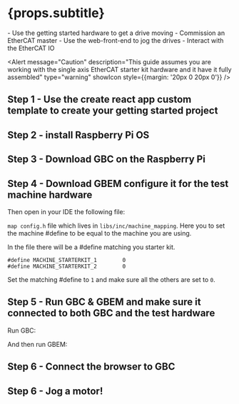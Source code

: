 

# {props.subtitle}
<Tldr>
    - Use the getting started hardware to get a drive moving
    - Commission an EtherCAT master
    - Use the web-front-end to jog the drives
    - Interact with the EtherCAT IO
</Tldr>

<Alert message="Caution" description="This guide assumes you are working with the single axis EtherCAT starter kit hardware and it have it fully assembled" type="warning" showIcon style={{margin: '20px 0 20px 0'}} />


## Step 1 - Use the create react app custom template to create your getting started project

<CraTemplate/>

## Step 2 - install Raspberry Pi OS

<InstallPi/>

## Step 3 - Download GBC on the Raspberry Pi

<InstallGBC/>

## Step 4 - Download GBEM configure it for the test machine hardware

<InstallGBEM/>

Then open in your IDE the following file:

`map config.h` file which lives in `libs/inc/machine_mapping`. Here you to set the machine #define to be equal to the machine you are using.

In the file there will be a #define matching you starter kit.

````shell
#define MACHINE_STARTERKIT_1        0
#define MACHINE_STARTERKIT_2        0
````

Set the matching #define to `1` and make sure all the others are set to `0`.

## Step 5 - Run GBC & GBEM and make sure it connected to both GBC and the test hardware

Run GBC:

<RunGbc/>

And then run GBEM:

<RunGbem/>

## Step 6 - Connect the browser to GBC

<FrontendConnect/>

## Step 6 - Jog a motor!

<Jog/>




